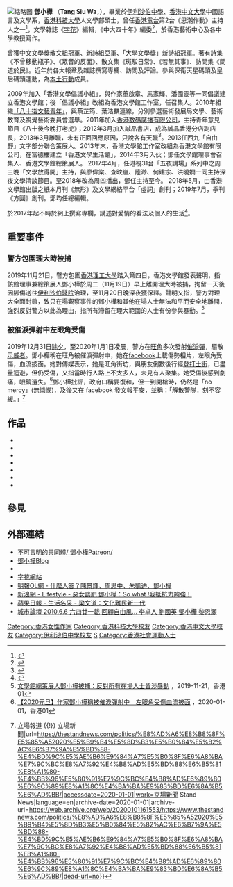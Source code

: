 [[File:Tang_Siu_Wa_2020.png|缩略图]]
'''鄧小樺''' （'''Tang Siu Wa'''，{{bd|1978年||||catIdx=Tang鄧小樺}}），畢業於[[伊利沙伯中學|伊利沙伯中學]]、[[香港中文大學|香港中文大學]]中國語言及文學系，[[香港科技大學|香港科技大學]]人文學部碩士，曾任[[香港電台|香港電台]]第2台《思潮作動》主持人之一<ref>{{Cite web |url=http://www.rthk.org.hk/rthk/radio2/89/20080225.html#programinfo |title=思潮作動 - 文明單位 --- 流行文化與詩 |accessdate=2008-03-04 |archive-date=2008-03-12 |archive-url=https://web.archive.org/web/20080312083526/http://www.rthk.org.hk/rthk/radio2/89/20080225.html#programinfo |dead-url=no }}</ref>，文學雜誌《[[字花_(雜誌)|字花]]》編輯，《中大四十年》編委<ref>{{Cite web |url=http://www.geocities.com/cu40super/contents.html |title=《中大四十年》：目錄 CU40：contents |access-date=2008-03-01 |archive-url=https://web.archive.org/web/20050504205832/http://www.geocities.com/cu40super/contents.html |archive-date=2005-05-04 |dead-url=yes }}</ref>，於香港藝術中心及各中學教授寫作。

曾獲中文文學獎散文組冠軍、新詩組亞軍、「大學文學獎」新詩組冠軍。著有詩集《不曾移動瓶子》、《眾音的反面》、散文集《斑駁日常》、《若無其事》、訪問集《問道於民》。近年於各大報章及雜誌撰寫專欄、訪問及評論。參與保衛天星碼頭及皇后碼頭運動，為[[本土行動|本土行動]]成員。

2009年加入「香港文學倡議小組」，與作家董啟章、馬家輝、潘國靈等一同倡議建立香港文學館；後「倡議小組」改組為香港文學館工作室，任召集人。2010年組織[http://adc80s.wordpress.com 「八十後文藝青年」]{{Wayback|url=http://adc80s.wordpress.com/ |date=20160401103903 }}，與蔡芷筠、葉浩麟連線，分別參選藝術發展局文學、藝術教育及視覺藝術委員會選舉。2011年加入[[香港數碼廣播有限公司|香港數碼廣播有限公司]]，主持青年意見節目《八十後今晚打老虎》；2012年3月加入誠品書店，成為誠品香港分店副店長，2013年3月離職，未有正面回應原因，只說各有天職<ref>{{Cite web |url=http://news.sina.com.hk/news/20130312/-2-2916260/1.html |title=鄧小樺辭誠品副店長﹕各有天職 |access-date=2013-03-12 |archive-date=2013-03-16 |archive-url=https://web.archive.org/web/20130316111042/http://news.sina.com.hk/news/20130312/-2-2916260/1.html |dead-url=no }}</ref>。2013任西九「自由野」文字部分聯合策展人。2013年末，香港文學館工作室改組為香港文學館有限公司，在富德樓建立「香港文學生活館」，2014年3月入伙；鄧任文學館理事會召集人、香港文學館總策展人。
2017年4月，任港視31台「五夜講場」系列中之周三晚「文學放得開」主持，與廖偉棠、查映嵐、陸渺、何建宗、洪曉嫻一同主持深夜文學清談節目。至2018年改為周四播出，鄧任主持至今。
2018年5月，由香港文學館出版之紙本月刊《無形》及文學網絡平台「虛詞」創刊；2019年7月，季刊《方圓》創刊。鄧均任總編輯。

於2017年起不時於網上撰寫專欄，講述對愛情的看法及個人的生活<ref>{{Cite web |url=https://www.mings-fashion.com/opinion/tangsiuwa/ |title=鄧小樺 |accessdate=2018-09-03 |archive-date=2018-09-03 |archive-url=https://web.archive.org/web/20180903082451/https://www.mings-fashion.com/opinion/tangsiuwa/ |dead-url=no }}</ref>。

== 重要事件 ==
=== 警方包圍理大時被捕 ===
2019年11月21日，警方包圍[[香港理工大學|香港理工大學]]踏入第四日，香港文學館發表聲明，指該館理事兼總策展人鄧小樺於周二（11月19日）早上離開理大時被捕，拘留一天後因腳傷送往[[伊利沙伯醫院|伊利沙伯醫院]]治理，至11月20日晚深夜獲保釋。聲明又指，警方對理大全面封鎖，致只在場觀察事件的鄧小樺和其他在場人士無法和平而安全地離開，強烈反對警方以此為理由，指所有滯留在理大範圍的人士有份參與暴動。<ref>[https://www.hk01.com/%E7%A4%BE%E6%9C%83%E6%96%B0%E8%81%9E/401109/%E7%90%86%E5%A4%A7-%E6%96%87%E5%AD%B8%E9%A4%A8%E7%B8%BD%E7%AD%96%E5%B1%95%E4%BA%BA%E9%84%A7%E5%B0%8F%E6%A8%BA%E8%A2%AB%E6%8D%95-%E5%8F%8D%E5%B0%8D%E6%89%80%E6%9C%89%E5%9C%A8%E5%A0%B4%E4%BA%BA%E5%A3%AB%E7%9A%86%E6%B6%89%E6%9A%B4%E5%8B%95 文學館總策展人鄧小樺被捕：反對所有在場人士皆涉暴動] {{Wayback|url=https://www.hk01.com/%E7%A4%BE%E6%9C%83%E6%96%B0%E8%81%9E/401109/%E7%90%86%E5%A4%A7-%E6%96%87%E5%AD%B8%E9%A4%A8%E7%B8%BD%E7%AD%96%E5%B1%95%E4%BA%BA%E9%84%A7%E5%B0%8F%E6%A8%BA%E8%A2%AB%E6%8D%95-%E5%8F%8D%E5%B0%8D%E6%89%80%E6%9C%89%E5%9C%A8%E5%A0%B4%E4%BA%BA%E5%A3%AB%E7%9A%86%E6%B6%89%E6%9A%B4%E5%8B%95 |date=20200101021217 }}，2019-11-21，香港01</ref>

=== 被催淚彈射中左眼角受傷 ===
2019年12月31日[[除夕|除夕]]，至2020年1月1日凌晨，警方在[[旺角|旺角]]多次發射[[催淚彈|催淚彈]]，驅散[[示威者|示威者]]。鄧小樺稱在旺角被催淚彈射中，她在[[facebook|facebook]]上載傷勢相片，左眼角受傷，血流披面。她對傳媒表示，她是旺角街坊，與朋友倒數後行經[[登打士街|登打士街]]，已盡量迴避，但仍受傷，又指當時行人路上不太多人，未見有人聚集。她受傷後感到劇痛，眼鏡遺失。<ref>[https://www.hk01.com/%E7%A4%BE%E6%9C%83%E6%96%B0%E8%81%9E/416267/2020%E5%85%83%E6%97%A6-%E4%BD%9C%E5%AE%B6%E9%84%A7%E5%B0%8F%E6%A8%BA%E7%A8%B1%E8%A2%AB%E5%82%AC%E6%B7%9A%E5%BD%88%E5%B0%84%E4%B8%AD-%E5%B7%A6%E7%9C%BC%E8%A7%92%E5%8F%97%E5%82%B7%E8%A1%80%E6%B5%81%E6%8A%AB%E9%9D%A2 【2020元旦】作家鄧小樺稱被催淚彈射中　左眼角受傷血流披面] {{Wayback|url=https://www.hk01.com/%E7%A4%BE%E6%9C%83%E6%96%B0%E8%81%9E/416267/2020%E5%85%83%E6%97%A6-%E4%BD%9C%E5%AE%B6%E9%84%A7%E5%B0%8F%E6%A8%BA%E7%A8%B1%E8%A2%AB%E5%82%AC%E6%B7%9A%E5%BD%88%E5%B0%84%E4%B8%AD-%E5%B7%A6%E7%9C%BC%E8%A7%92%E5%8F%97%E5%82%B7%E8%A1%80%E6%B5%81%E6%8A%AB%E9%9D%A2 |date=20200101012325 }}，2020-01-01，香港01</ref>鄧小樺批評，政府口稱要復和，但一到開槍時，仍然是「no mercy」(無憐憫)，及後又在 facebook 發文報平安，並稱：「解散警隊，刻不容緩。」<ref>{{Cite web|title=警踏入 2020 年即射催淚彈 作家鄧小樺眼角中彈流血：他們眼中所有行人都抵死 {{!}} 立場報道 {{!}} 立場新聞|url=https://thestandnews.com/politics/%E8%AD%A6%E8%B8%8F%E5%85%A52020%E5%B9%B4%E5%8D%B3%E5%B0%84%E5%82%AC%E6%B7%9A%E5%BD%88-%E4%BD%9C%E5%AE%B6%E9%84%A7%E5%B0%8F%E6%A8%BA%E7%9C%BC%E8%A7%92%E4%B8%AD%E5%BD%88%E6%B5%81%E8%A1%80-%E4%BB%96%E5%80%91%E7%9C%BC%E4%B8%AD%E6%89%80%E6%9C%89%E8%A1%8C%E4%BA%BA%E9%83%BD%E6%8A%B5%E6%AD%BB/|accessdate=2020-01-01|work=立場新聞 Stand News|language=en|archive-date=2020-01-01|archive-url=https://web.archive.org/web/20200101161553/https://www.thestandnews.com/politics/%E8%AD%A6%E8%B8%8F%E5%85%A52020%E5%B9%B4%E5%8D%B3%E5%B0%84%E5%82%AC%E6%B7%9A%E5%BD%88-%E4%BD%9C%E5%AE%B6%E9%84%A7%E5%B0%8F%E6%A8%BA%E7%9C%BC%E8%A7%92%E4%B8%AD%E5%BD%88%E6%B5%81%E8%A1%80-%E4%BB%96%E5%80%91%E7%9C%BC%E4%B8%AD%E6%89%80%E6%9C%89%E8%A1%8C%E4%BA%BA%E9%83%BD%E6%8A%B5%E6%AD%BB/|dead-url=no}}</ref>

==作品==
*{{cite book
  | author = 鄧小樺
  | authorlink = 
  | coauthors = 
  | title = 《[[不曾移動瓶子|不曾移動瓶子]]》
  | publisher = 廿九几
  | series = 廿九几詩系
  | year = 2005
  | isbn = 9789889885618
}}
*{{cite book
  | author = 鄧小樺、江康泉、楚、賴俊穎、黃淑琪、陳志華、袁兆昌、劉芷韻
  | authorlink = 
  | coauthors = 
  | title = 《[[所以美好|所以美好]]》
  | publisher = 廿九几
  | series = What if we talk about love?
  | year = 2007
  | isbn = 9789889885649
}}
*{{cite book
  | author = 鄧小樺
  | authorlink = 
  | coauthors = 
  | title = 《[[斑駁日常|斑駁日常]]》
  | publisher = Kubrick
  | series = 
  | year = 2008
  | isbn = 9789881737786 
}}
*{{cite book
  | author = 鄧小樺
  | authorlink = 
  | coauthors = 
  | title = 《[[問道於民|問道於民]]》
  | publisher = 藍天圖書
  | series = 
  | year = 2008
  | isbn = 9789628980901
}}
*{{cite book
  | author = 鄧小樺
  | authorlink = 
  | coauthors = 
  | title = 《[[眾音的反面|眾音的反面]]》
  | publisher = 文化工房
  | series = 
  | year = 2014
  | isbn = 9789881304919
}}
*{{cite book
  | author = 鄧小樺
  | authorlink = 
  | coauthors = 
  | title = 《[[若無其事|若無其事]]》
  | publisher = 三聯書店（香港）有限公司
  | series = 
  | year = 2014
  | isbn = 9789620436307
}}
*{{cite book
  | author = 鄧小樺
  | authorlink = 
  | coauthors = 
  | title = 《[[恍惚書|恍惚書]]》
  | publisher = 時報文化出版企業股份有限公司
  | series = 
  | year = 2019
  | isbn = 9789571378688
}}

==參見==
{{reflist}}

==外部連結==
*[https://www.patreon.com/tswtsw/ 不可言明的共同體/ 鄧小樺Patreon/] {{Wayback|url=https://www.patreon.com/tswtsw/ |date=20210622001933 }}
*[http://tswtsw.blogspot.com/ 鄧小樺Blog]{{Wayback|url=http://tswtsw.blogspot.com/ |date=20080718194414 }}
*{{facebook|TSWTSW}}
*[http://fleursdeslettres.com/ 字花網站]{{Wayback|url=http://fleursdeslettres.com/ |date=20080509055320 }}
*[http://ol.mingpao.com/cfm/style5.cfm?File=20070805/sta13/vze4.txt 明報OL網 - 什麼人答？陳景輝、周思中、朱凱迪、鄧小樺]{{Wayback|url=http://ol.mingpao.com/cfm/style5.cfm?File=20070805%2Fsta13%2Fvze4.txt |date=20190613235753 }}
*[http://lifestyle.sina.com.hk/cgi-bin/nw/show.cgi?id=124650&subcat=81 新浪網 - Lifestyle - 惡女談肥 鄧小樺：So what !我抵抗力夠強！]{{Dead link|date=2019年11月 |bot=InternetArchiveBot |fix-attempted=yes }}
*[http://commentshk.blogspot.com/2006/11/blog-post_19.html 蘋果日報 - 生活名采 - 梁文道：文化難民新一代]{{Wayback|url=http://commentshk.blogspot.com/2006/11/blog-post_19.html |date=20190613235716 }}
*[http://www.hkreporter.com/talks/thread-927587-1-1.html 城市論壇 2010.6.6 六四廿一載 回顧自由風... 李卓人 劉國英 鄧小樺 黎恩灝]{{Wayback|url=http://www.hkreporter.com/talks/thread-927587-1-1.html |date=20100608211231 }}

[[Category:香港女性作家|Category:香港女性作家]]
[[Category:香港科技大學校友|Category:香港科技大學校友]]
[[Category:香港中文大學校友|Category:香港中文大學校友]]
[[Category:伊利沙伯中學校友|Category:伊利沙伯中學校友]]
[[Category:鄧姓|S]]
[[Category:香港社會運動人士|Category:香港社會運動人士]]